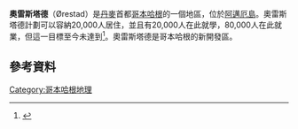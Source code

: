 {{Infobox settlement
| name = 奧雷斯塔德
| native_name             = Ørestad
| native_name_lang        = da
| settlement_type         = [[Districts_of_Copenhagen|Neighborhood of Copenhagen]]
| image_skyline           = Ørestad, Copenhagen skyline .jpg
| image_alt               =
| image_caption           = 奧雷斯塔德开发区的天际线
| image_flag              =
| flag_alt                =
| image_seal              =
| seal_alt                =
| image_shield            =
| shield_alt              =
| nickname                =
| motto                   =
| image_map               =
| map_alt                 =
| map_caption             =
| pushpin_map             =
| pushpin_label_position  =
| pushpin_map_alt         =
| pushpin_map_caption     =
| latd  =  |latm  =  |lats  =  |latNS  =
| longd =  |longm =  |longs =  |longEW =
| coor_pinpoint           =
| coordinates_type        =
| coordinates_display     = inline,title
| coordinates_footnotes   =
| subdivision_type        = 國家
| subdivision_name        = [[丹麥|丹麥]]
| subdivision_type1       = 地區
| subdivision_name1       = [[首都大區|首都大區]]
| subdivision_type2       = 城市
| subdivision_name2       = [[哥本哈根|哥本哈根]]
| subdivision_type3       = District
| subdivision_name3       = [[Amager_Vest|Amager Vest]]
| established_title       =
| established_date        =
| founder                 =
| seat_type               =
| seat                    =
| government_footnotes    =
| leader_party            =
| leader_title            =
| leader_name             =
| unit_pref               = Metric<!-- or US or UK -->
<!-- ALL fields with measurements have automatic unit conversion -->
<!-- for references: use <ref> tags -->
| area_footnotes          = 
| area_urban_footnotes    = <!-- <ref> </re> -->
| area_rural_footnotes    = <!-- <ref> </re> -->
| area_metro_footnotes    = <!-- <ref> </re> -->
| area_note               =
| area_water_percent      =
| area_rank               =
<!-- square kilometers -->
| area_total_km2          = 3.1
| area_land_km2           =
| area_water_km2          =
| area_urban_km2          =
| area_rural_km2          =
| area_metro_km2          =
<!-- hectares -->
| area_total_ha           = 
| area_land_ha            =
| area_water_ha           =
| area_urban_ha           =
| area_rural_ha           =
| area_metro_ha           =
| length_km               =
| width_km                =
| dimensions_footnotes    =
| elevation_footnotes     =
| elevation_m             =
| population_footnotes    =
| population_total        = 7445<ref name="growing">[http://www.orestad.dk/~/media/Orestad/pdf/Copenhagen-Growing_web.ashx Copenhagen growing] ''BY&HAVN'' Retrieved 2012-05-27</ref>
| population_as_of        = 2012年
| population_density_km2  = 2401.6
| population_demonym      =
| population_note         =
| timezone1               =
| utc_offset1             =
| timezone1_DST           =
| utc_offset1_DST         =
| postal_code_type        =
| postal_code             =
| area_code_type          =
| area_code               =
| iso_code                =
| website                 = [http://www.orestad.dk/ Ørestad]
| footnotes               =
}}
'''奧雷斯塔德'''（Ørestad）是[[丹麥|丹麥]]首都[[哥本哈根|哥本哈根]]的一個地區，位於[[阿邁厄島|阿邁厄島]]。奧雷斯塔德計劃可以容納20,000人居住，並且有20,000人在此就學，80,000人在此就業，但這一目標至今未達到<ref name="tandfonline.com">{{Cite web |url=http://www.tandfonline.com/doi/abs/10.1080/09654313.2015.1014780 |title=存档副本 |access-date=2016-02-23 |archive-date=2022-04-07 |archive-url=https://web.archive.org/web/20220407162141/https://www.tandfonline.com/doi/abs/10.1080/09654313.2015.1014780 }}</ref>。奧雷斯塔德是哥本哈根的新開發區。
==參考資料==
{{reflist}}
{{Commons and category|Ørestad}} 
{{coord|55|37.7|N|12|34.6|E|type:city_region:DK|display=title}}
[[Category:哥本哈根地理|Category:哥本哈根地理]]